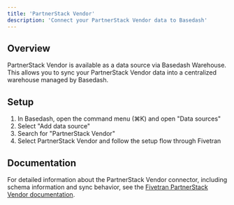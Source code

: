 ```yaml
---
title: 'PartnerStack Vendor'
description: 'Connect your PartnerStack Vendor data to Basedash'
---
```


## Overview

PartnerStack Vendor is available as a data source via Basedash Warehouse. This allows you to sync your PartnerStack Vendor data into a centralized warehouse managed by Basedash.

## Setup

1. In Basedash, open the command menu (⌘K) and open "Data sources"
2. Select "Add data source"
3. Search for "PartnerStack Vendor"
4. Select PartnerStack Vendor and follow the setup flow through Fivetran

## Documentation

For detailed information about the PartnerStack Vendor connector, including schema information and sync behavior, see the [Fivetran PartnerStack Vendor documentation](https://fivetran.com/docs/connectors/applications/partnerstack-vendor).
